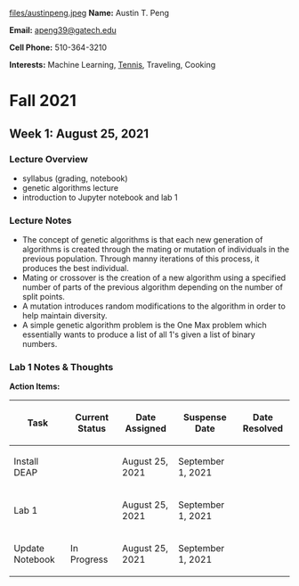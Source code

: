 [[files/austinpeng.jpeg]]
'''Name:''' Austin T. Peng

'''Email:''' [mailto:apeng39@gatech.edu apeng39@gatech.edu]

'''Cell Phone:''' 510-364-3210

'''Interests:''' Machine Learning, [https://sites.google.com/view/gtclubtennis Tennis], Traveling, Cooking

= Fall 2021 =
== Week 1: August 25, 2021 ==
=== Lecture Overview ===
* syllabus (grading, notebook)
* genetic algorithms lecture
* introduction to Jupyter notebook and lab 1
=== Lecture Notes ===
* The concept of genetic algorithms is that each new generation of algorithms is created through the mating or mutation of individuals in the previous population. Through manny iterations of this process, it produces the best individual.
* Mating or crossover is the creation of a new algorithm using a specified number of parts of the previous algorithm depending on the number of split points.
* A mutation introduces random modifications to the algorithm in order to help maintain diversity.
* A simple genetic algorithm problem is the One Max problem which essentially wants to produce a list of all 1's given a list of binary numbers.

=== Lab 1 Notes & Thoughts ===


'''Action Items:'''
{| class="wikitable"
!Task
!Current Status
!Date Assigned
!Suspense Date
!Date Resolved
|-
|Install DEAP
|
|August 25, 2021
|September 1, 2021
|
|-
|Lab 1
|
|August 25, 2021
|September 1, 2021
|
|-
|Update Notebook
|In Progress
|August 25, 2021
|September 1, 2021
|
|}

